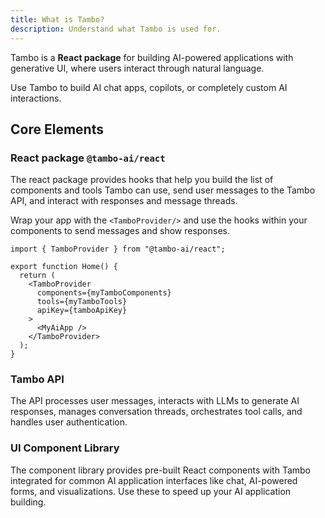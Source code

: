 ```yaml
---
title: What is Tambo?
description: Understand what Tambo is used for.
---
```



Tambo is a **React package** for building AI-powered applications with generative UI, where users interact through natural language.

Use Tambo to build AI chat apps, copilots, or completely custom AI interactions.

## Core Elements

### React package `@tambo-ai/react`

The react package provides hooks that help you build the list of components and tools Tambo can use, send user messages to the Tambo API, and interact with responses and message threads.

Wrap your app with the `<TamboProvider/>` and use the hooks within your components to send messages and show responses.

```tsx
import { TamboProvider } from "@tambo-ai/react";

export function Home() {
  return (
    <TamboProvider
      components={myTamboComponents}
      tools={myTamboTools}
      apiKey={tamboApiKey}
    >
      <MyAiApp />
    </TamboProvider>
  );
}
```

<LearnMore
  title="Package usage concepts"
  description="Learn how to use the hooks to build AI interactions"
  href="/docs/concepts/components/"
/>

### Tambo API

The API processes user messages, interacts with LLMs to generate AI responses, manages conversation threads, orchestrates tool calls, and handles user authentication.


<LearnMore
  title="Send messages"
  description="Learn how to send user messages to the API and handle responses"
  href="/docs/concepts/message-threads"
  icon={MessageCircleMore}
/>

### UI Component Library

The component library provides pre-built React components with Tambo integrated for common AI application interfaces like chat, AI-powered forms, and visualizations. Use these to speed up your AI application building.


<LearnMore
  title="Component Library"
  description="See the list of pre-built UI components"
  href="https://ui.tambo.co"
  icon={Box}
/>
